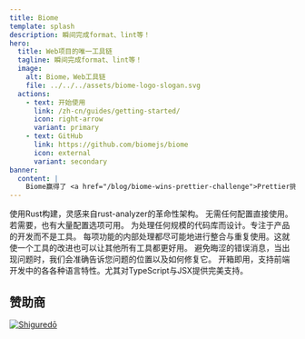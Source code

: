 ```yaml
---
title: Biome
template: splash
description: 瞬间完成format、lint等！
hero:
  title: Web项目的唯一工具链
  tagline: 瞬间完成format、lint等！
  image:
    alt: Biome，Web工具链
    file: ../../../assets/biome-logo-slogan.svg
  actions:
    - text: 开始使用
      link: /zh-cn/guides/getting-started/
      icon: right-arrow
      variant: primary
    - text: GitHub
      link: https://github.com/biomejs/biome
      icon: external
      variant: secondary
banner:
  content: |
    Biome赢得了 <a href="/blog/biome-wins-prettier-challenge">Prettier挑战</a> 的奖金！
---
```



<CardGrid stagger>
  <Card title="快速" icon="rocket">
    使用Rust构建，灵感来自rust-analyzer的革命性架构。
  </Card>
  <Card title="简单" icon="pencil">
    无需任何配置直接使用。若需要，也有大量配置选项可用。
  </Card>
  <Card title="可扩展" icon="random">
    为处理任何规模的代码库而设计。专注于产品的开发而不是工具。
  </Card>
  <Card title="优化" icon="setting">
    每项功能的内部处理都尽可能地进行整合与重复使用。这就使一个工具的改进也可以让其他所有工具都更好用。
  </Card>
  <Card title="可操作且信息丰富" icon="information">
    避免晦涩的错误消息，当出现问题时，我们会准确告诉您问题的位置以及如何修复它。
  </Card>
  <Card title="一应俱全" icon="add-document">
    开箱即用，支持前端开发中的各各种语言特性。尤其对TypeScript与JSX提供完美支持。
  </Card>
</CardGrid>

## 赞助商

<div class="sponsors">
  <a class="sponsors-row" href="https://shiguredo.jp/" rel="nofollow">
    <img
      title="Shiguredō"
      src="https://camo.githubusercontent.com/58b1dd652b0e2bfb67b97b59c2785bd5694dc0e9e8f6ce2a4182eacc35ed1fec/68747470733a2f2f73686967757265646f2e6a702f6f6666696369616c5f73686967757265646f5f6c6f676f2e737667"
      data-canonical-src="https://shiguredo.jp/official_shiguredo_logo.svg"
    />
  </a>
</div>
